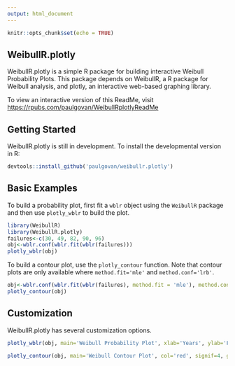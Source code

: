 ```yaml
---
output: html_document
---
```


```r
knitr::opts_chunk$set(echo = TRUE)
```

## WeibullR.plotly

WeibullR.plotly is a simple R package for building interactive Weibull Probability Plots. This package depends on WeibullR, a R package for Weibull analysis, and plotly, an interactive web-based graphing library.

To view an interactive version of this ReadMe, visit [https://rpubs.com/paulgovan/WeibullRplotlyReadMe](https://rpubs.com/paulgovan/WeibullRplotlyReadMe)

## Getting Started 

WeibullR.plotly is still in development. To install the developmental version in R:

```r
devtools::install_github('paulgovan/weibullr.plotly')
```

## Basic Examples

To build a probability plot, first fit a `wblr` object using the `WeibullR` package and then use `plotly_wblr` to build the plot.

```r
library(WeibullR)
library(WeibullR.plotly)
failures<-c(30, 49, 82, 90, 96)
obj<-wblr.conf(wblr.fit(wblr(failures)))
plotly_wblr(obj)
```

To build a contour plot, use the `plotly_contour` function. Note that contour plots are only available where `method.fit='mle'` and `method.conf='lrb'`.

```r
obj<-wblr.conf(wblr.fit(wblr(failures), method.fit = 'mle'), method.conf = 'lrb')
plotly_contour(obj)
```

## Customization

WeibullR.plotly has several customization options.

```r
plotly_wblr(obj, main='Weibull Probability Plot', xlab='Years', ylab='Failure Probability', col='blue', signif=4, grid=FALSE)
```

```r
plotly_contour(obj, main='Weibull Contour Plot', col='red', signif=4, grid=FALSE)
```
